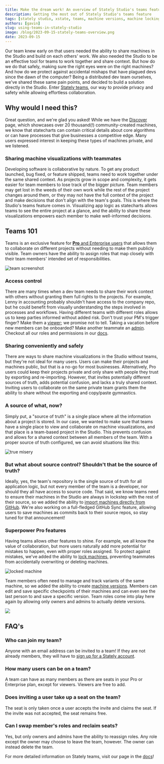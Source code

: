 ```yaml
---
title: Make the dream work! An overview of Stately Studio's teams feature
description: Getting the most out of Stately Studio's teams feature
tags: [stately studio, xstate, teams, machine versions, machine locking]
authors: [gavin]
slug: using-teams-in-stately-studio
image: /blog/2023-09-15-stately-teams-overview.png
date: 2023-09-15
---
```


Our team knew early on that users needed the ability to share machines in the Studio and build on each others' work. 
We also needed the Studio to be an effective tool for teams to work together and share context. 
But how do we do that safely, making sure the right eyes were on the right machines? 
And how do we protect against accidental mishaps that have plagued devs since the dawn of the computer? 
Being a distributed dev team ourselves, we've shared these same pain points, and decided to build a solution directly in the Studio. 
Enter [Stately teams](https://stately.ai/docs/teams), our way to provide privacy and safety while allowing effortless collaboration.

<!--truncate-->

## Why would I need this?
Great question, and we're glad you asked! 
While we have the [Discover](https://stately.ai/registry/discover) page, which showcases over 20 thousand(!) community-created machines, we know that statecharts can contain critical details about core algorithms or can have processes that give businesses a competitive edge. 
Many users expressed interest in keeping these types of machines private, and we listened.

### Sharing machine visualizations with teammates
Developing software is collaborative by nature. To get any product launched, bug fixed, or feature shipped, teams need to work together under the same shared context.
As projects grow in scope and complexity, it gets easier for team members to lose track of the bigger picture. 
Team members may get lost in the weeds of their own work while the rest of the project changes around them, or they may not have the full context of the project and make decisions that don't align with the team's goals.
This is where the Studio's teams feature comes in.
Visualizing app logic as statecharts allows teams to see the entire project at a glance, and the ability to share these visualizations empowers each member to make well-informed decisions.

## Teams 101
Teams is an exclusive feature for [**Pro** and Enterprise users](https://stately.ai/pricing) that allows them to collaborate on different projects without needing to make them publicly visible. Team owners have the ability to assign roles that map closely with their team members' intended set of responsibilities.

![team screenshot](./teamVNext.png)

### Access control
There are many times when a dev team needs to share their work context with others without granting them full rights to the projects. 
For example, Lenny in accounting probably shouldn't have access to the company repo, but he could benefit from visually understanding the steps involved in processes and workflows.
Having different teams with different roles allows us to keep parties informed without added risk. 
Don't trust your PM's trigger finger? Make them a [viewer](https://stately.ai/docs/teams#viewer-role); we promise not to tell. 
Taking a vacation before new members can be onboarded? 
Make another teammate an [admin](https://stately.ai/docs/teams#admin-role). 
Checkout all our roles and permissions in our [docs](https://stately.ai/docs/teams#team-roles). 

### Sharing conveniently and safely
There are ways to share machine visualizations in the Studio without teams, but they're not ideal for many users.
Users can make their projects and machines public, but that is a no-go for most businesses.
Alternatively, Pro users could keep their projects private and only share with people they trust by exporting and re-importing. However, that invites potentially different sources of truth, adds potential confusion, and lacks a truly shared context.
Inviting users to collaborate on the same private team grants them the ability to share without the exporting and copy/paste gymnastics. 

### A source of what, now?
Simply put, a "source of truth" is a single place where all the information about a project is stored. 
In our case, we wanted to make sure that teams have a single place to view and collaborate on machine visualizations, and that place is a team-based project in the Studio.
This prevents confusion and allows for a shared context between all members of the team. With a proper source of truth configured, we can avoid situations like this: 

![true misery](/blog/2023-09-15-file-confusion.png)



### But what about source control? Shouldn't that be the source of truth?
Ideally, yes, the team's repository is the single source of truth for all application logic, but not every member of the team is a developer, nor should they all have access to source code.
That said, we know teams need to ensure their machines in the Studio are always in lockstep with the rest of their source, so we added the ability to [import machines directly from GitHub](https://stately.ai/docs/import-from-github).
We're also working on a full-fledged GitHub Sync feature, allowing users to save machines as commits back to their source repos, so stay tuned for that announcement!



### Superpower Pro features
Having teams allows other features to shine. For example, we all know the value of collaboration, but more users naturally add more potential for mistakes to happen, even with proper roles assigned. To protect against mistakes, we've added the ability to [lock machines](https://stately.ai/docs/lock-machines), preventing teammates from accidentally overwriting or deleting machines.

![locked machine](./lockedScreenshot.png)


Team members often need to manage and track variants of the same machine, so we added the ability to create [machine versions](https://stately.ai/docs/versions). Members can edit and save specific checkpoints of their machines and can even see the last person to and save a specific version. Team roles come into play here again by allowing only owners and admins to actually delete versions.

![](./versionScreenshot.png)


## FAQ's 

### Who can join my team?
Anyone with an email address can be invited to a team!
If they are not already members, they will have to [sign up for a Stately account](https://stately.ai/registry/login?).

### How many users can be on a team? 
A team can have as many members as there are seats in your Pro or Enterprise plan, except for viewers. 
Viewers are free to add. 

### Does inviting a user take up a seat on the team?
The seat is only taken once a user accepts the invite and claims the seat. 
If the invite was not accepted, the seat remains free. 


### Can I swap member's roles and reclaim seats?
Yes, but only owners and admins have the ability to reassign roles. 
Any role except the owner may choose to leave the team, however. 
The owner can instead delete the team. 


For more detailed information on Stately teams, visit our page in the [docs](https://stately.ai/docs/teams#teams-members-and-pro-plan-seats)!